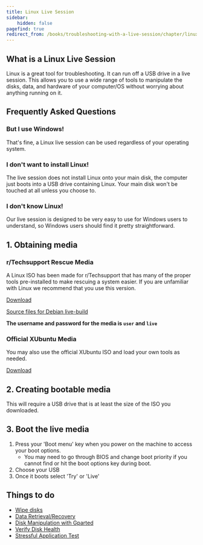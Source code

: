 ```yaml
---
title: Linux Live Session
sidebar:
    hidden: false
pagefind: true
redirect_from: /books/troubleshooting-with-a-live-session/chapter/linux-live-environment
---
```

## What is a Linux Live Session

Linux is a great tool for troubleshooting. It can run off a USB drive in a live session. This allows you to use a wide range of tools to manipulate the disks, data, and hardware of your computer/OS without worrying about anything running on it.

## Frequently Asked Questions
### But I use Windows!
That's fine, a Linux live session can be used regardless of your operating system.
### I don't want to install Linux!
The live session does not install Linux onto your main disk, the computer just boots into a USB drive containing Linux. Your main disk won't be touched at all unless you choose to.
### I don't know Linux!
Our live session is designed to be very easy to use for Windows users to understand, so Windows users should find it pretty straightforward.

## 1. Obtaining media
### r/Techsupport Rescue Media
A Linux ISO has been made for r/Techsupport that has many of the proper tools pre-installed to make rescuing a system easier. If you are unfamiliar with Linux we recommend that you use this version. 

[Download](https://github.com/r-Techsupport/rTS_Debian/releases/latest/download/rTS_RescueMedia.iso)

[Source files for Debian live-build](https://github.com/r-Techsupport/rTS_Debian)

**The username and password for the media is `user` and `live`**

### Official XUbuntu Media
You may also use the official XUbuntu ISO and load your own tools as needed.

[Download](https://xubuntu.org/download/)

## 2. Creating bootable media
This will require a USB drive that is at least the size of the ISO you downloaded.


<LinuxInstallMedia />

## 3. Boot the live media
1. Press your 'Boot menu' key when you power on the machine to access your boot options.
	* You may need to go through BIOS and change boot priority if you cannot find or hit the boot options key during boot.
2. Choose your USB
3. Once it boots select 'Try' or 'Live'

## Things to do
* [Wipe disks](/disks/disk-wipe)
* [Data Retrieval/Recovery](/disks/data-recovery/data-recovery)
* [Disk Manipulation with Gparted](/disks/gparted)
* [Verify Disk Health](/disks/disk-health#smartmontools)
* [Stressful Application Test](/guides/memtest/stressapptest)

